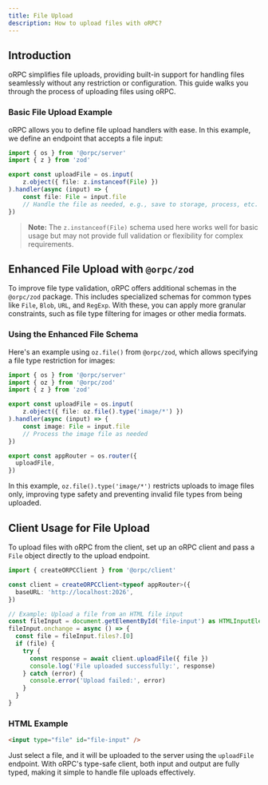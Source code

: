 ```yaml
---
title: File Upload
description: How to upload files with oRPC?
---
```


## Introduction

oRPC simplifies file uploads, providing built-in support for handling files 
seamlessly without any restriction or configuration. 
This guide walks you through the process of uploading files using oRPC.

### Basic File Upload Example

oRPC allows you to define file upload handlers with ease. 
In this example, we define an endpoint that accepts a file input:

```typescript
import { os } from '@orpc/server'
import { z } from 'zod'

export const uploadFile = os.input(
    z.object({ file: z.instanceof(File) })
).handler(async (input) => {
    const file: File = input.file
    // Handle the file as needed, e.g., save to storage, process, etc.
})
```

> **Note:** The `z.instanceof(File)` schema used here works well for basic usage but may not provide full validation or flexibility for complex requirements.

## Enhanced File Upload with `@orpc/zod`

To improve file type validation, oRPC offers additional schemas in the `@orpc/zod` package. 
This includes specialized schemas for common types like `File`, `Blob`, `URL`, and `RegExp`. 
With these, you can apply more granular constraints, such as file type filtering for images or other media formats.

### Using the Enhanced File Schema

Here's an example using `oz.file()` from `@orpc/zod`, which allows specifying a file type restriction for images:

```typescript
import { os } from '@orpc/server'
import { oz } from '@orpc/zod'
import { z } from 'zod'

export const uploadFile = os.input(
    z.object({ file: oz.file().type('image/*') })
).handler(async (input) => {
    const image: File = input.file 
    // Process the image file as needed
})

export const appRouter = os.router({
  uploadFile,
})
```

In this example, `oz.file().type('image/*')` restricts uploads to image files only, improving type safety and preventing invalid file types from being uploaded.

## Client Usage for File Upload

To upload files with oRPC from the client, set up an oRPC client 
and pass a `File` object directly to the upload endpoint.

```typescript
import { createORPCClient } from '@orpc/client'

const client = createORPCClient<typeof appRouter>({
  baseURL: 'http://localhost:2026',
})

// Example: Upload a file from an HTML file input
const fileInput = document.getElementById('file-input') as HTMLInputElement
fileInput.onchange = async () => {
  const file = fileInput.files?.[0]
  if (file) {
    try {
      const response = await client.uploadFile({ file })
      console.log('File uploaded successfully:', response)
    } catch (error) {
      console.error('Upload failed:', error)
    }
  }
}
```

### HTML Example

```html
<input type="file" id="file-input" />
```

Just select a file, and it will be uploaded to the server using the `uploadFile` endpoint. 
With oRPC's type-safe client, both input and output are fully typed, 
making it simple to handle file uploads effectively.